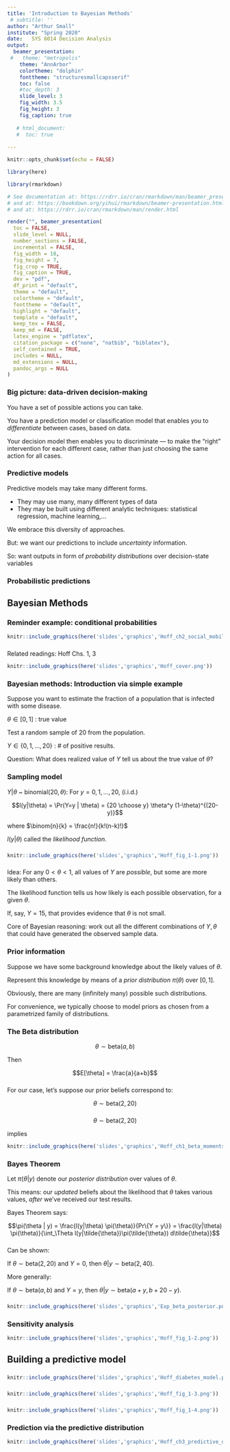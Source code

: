 ```yaml
---
title: 'Introduction to Bayesian Methods'
 # subtitle: ''
author: "Arthur Small"
institute: "Spring 2020" 
date:   SYS 6014 Decision Analysis
output:
  beamer_presentation:
 #   theme: "metropolis"
    theme: "AnnArbor"
    colortheme: "dolphin"
    fonttheme: "structuresmallcapsserif"
    toc: false
    #toc_depth: 3
    slide_level: 3
    fig_width: 3.5
    fig_height: 3
    fig_caption: true
    
   # html_document:
   #  toc: true
   
---
```


```r
knitr::opts_chunk$set(echo = FALSE)
```

```r
library(here)
```


```r
library(rmarkdown)

# See documentation at: https://rdrr.io/cran/rmarkdown/man/beamer_presentation.html
# and at: https://bookdown.org/yihui/rmarkdown/beamer-presentation.html
# and at: https://rdrr.io/cran/rmarkdown/man/render.html

render("", beamer_presentation(
  toc = FALSE,
  slide_level = NULL,
  number_sections = FALSE,
  incremental = FALSE,
  fig_width = 10,
  fig_height = 7,
  fig_crop = TRUE,
  fig_caption = TRUE,
  dev = "pdf",
  df_print = "default",
  theme = "default",
  colortheme = "default",
  fonttheme = "default",
  highlight = "default",
  template = "default",
  keep_tex = FALSE,
  keep_md = FALSE,
  latex_engine = "pdflatex",
  citation_package = c("none", "natbib", "biblatex"),
  self_contained = TRUE,
  includes = NULL,
  md_extensions = NULL,
  pandoc_args = NULL
)
```


### Big picture: data-driven decision-making

You have a set of possible actions you can take.

You have a prediction model or classification model that enables you to *differentiate* between cases, based on data.

Your decision model then enables you to discriminate --- to make the "right" intervention for each different case, rather than just choosing the same action for all cases.
 
### Predictive models

Predictive models may take many different forms. 

  * They may use many, many different types of data
  * They may be built using different analytic techniques: statistical regression, machine learning,$\ldots$

We embrace this diversity of approaches.

But: we want our predictions to include *uncertainty* information.

So: want outputs in form of *probability distributions* over decision-state variables


### Probabilistic predictions




## Bayesian Methods

### Reminder example: conditional probabilities


```r
knitr::include_graphics(here('slides','graphics','Hoff_ch2_social_mobility.png'))
```

###

Related readings: Hoff Chs. 1, 3

```r
knitr::include_graphics(here('slides','graphics','Hoff_cover.png'))
```




### Bayesian methods: Introduction via simple example



Suppose you want to estimate the fraction of a population that is infected with some disease.

$\theta \in [0,1]$ : true value

Test a random sample of $20$ from the population. 

$Y \in \{0,1,\ldots,20\}$ : # of positive results.

Question: What does realized value of $Y$ tell us about the true value of $\theta$?

### Sampling model

$Y | \theta$ ~ binomial$(20,\theta)$: For $y = 0, 1, \ldots, 20$, (i.i.d.)

$$l(y|\theta) = \Pr(Y=y | \theta) = {20 \choose y} \theta^y (1-\theta)^{(20-y)}$$

where $\binom{n}{k} = \frac{n!}{k!(n-k)!}$

$l(y|\theta)$ called the *likelihood function*.

###

```r
knitr::include_graphics(here('slides','graphics','Hoff_fig_1-1.png'))
```

###

Idea: For any $0< \theta < 1$, all values of $Y$ are *possible*, but some are more likely than others. 

The likelihood function tells us how likely is each possible observation, for a given $\theta$.

If, say, $Y = 15$, that provides evidence that $\theta$ is not small.

Core of Bayesian reasoning: work out all the different combinations of $Y, \theta$ that could have generated the observed sample data. 

### Prior information

Suppose we have some background knowledge about the likely values of $\theta$. 

Represent this knowledge by means of a *prior distribution* $\pi(\theta)$ over $[0,1]$.

Obviously, there are many (infinitely many) possible such distributions. 

For convenience, we typically choose to model priors as chosen from a parametrized family of distributions.

### The Beta distribution

$$\theta \sim \text{beta}(a,b)$$

Then

$$E[\theta] = \frac{a}{a+b}$$

###

For our case, let's suppose our prior beliefs correspond to:

$$\theta \sim \text{beta}(2,20)$$

###

$$\theta \sim \text{beta}(2,20)$$ 

implies

```r
knitr::include_graphics(here('slides','graphics','Hoff_ch1_beta_moments.png'))
```


### Bayes Theorem

Let $\pi(\theta | y)$ denote our *posterior distribution* over values of $\theta$.

This means: our *updated* beliefs about the likelihood that $\theta$ takes various values, *after* we've received our test results.

Bayes Theorem says:

$$\pi(\theta | y) = \frac{l(y|\theta) \pi(\theta)}{Pr\{Y = y\}} 
                  = \frac{l(y|\theta) \pi(\theta)}{\int_\Theta l(y|\tilde{\theta})\pi(\tilde{\theta}) d\tilde{\theta}}$$

### 

Can be shown: 

If $\theta \sim \text{beta}(2,20)$ and $Y = 0$, then $\theta | y \sim \text{beta}(2,40)$.

More generally:

If $\theta \sim \text{beta}(a,b)$ and $Y = y$, then $\theta | y \sim \text{beta}(a+y,b+20-y)$.

###

```r
knitr::include_graphics(here('slides','graphics','Exp_beta_posterior.png'))
```


### Sensitivity analysis

```r
knitr::include_graphics(here('slides','graphics','Hoff_fig_1-2.png'))
```

## Building a predictive model

###

```r
knitr::include_graphics(here('slides','graphics','Hoff_diabetes_model.png'))
```

###

```r
knitr::include_graphics(here('slides','graphics','Hoff_fig_1-3.png'))
```

###

```r
knitr::include_graphics(here('slides','graphics','Hoff_fig_1-4.png'))
```



### Prediction via the predictive distribution

```r
knitr::include_graphics(here('slides','graphics','Hoff_ch3_predictive_distribution.png'))
```


